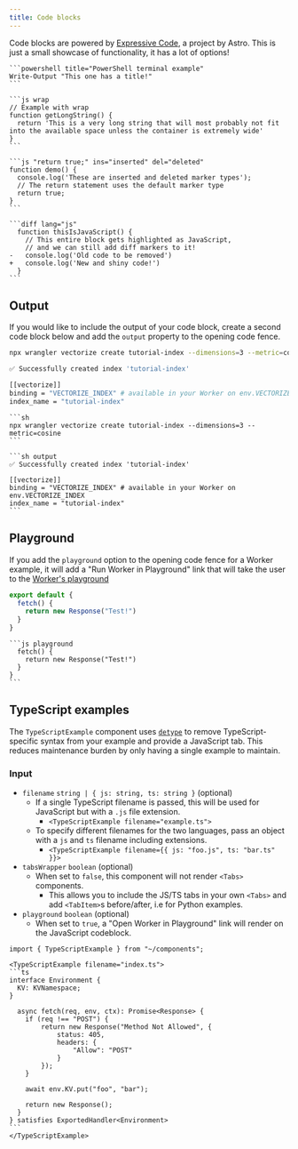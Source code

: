 ```yaml
---
title: Code blocks
---
```


Code blocks are powered by [Expressive Code](https://expressive-code.com/), a project by Astro.
This is just a small showcase of functionality, it has a lot of options!

````mdx live
```powershell title="PowerShell terminal example"
Write-Output "This one has a title!"
```

```js wrap
// Example with wrap
function getLongString() {
  return 'This is a very long string that will most probably not fit into the available space unless the container is extremely wide'
}
```

```js "return true;" ins="inserted" del="deleted"
function demo() {
  console.log('These are inserted and deleted marker types');
  // The return statement uses the default marker type
  return true;
}
```

```diff lang="js"
  function thisIsJavaScript() {
    // This entire block gets highlighted as JavaScript,
    // and we can still add diff markers to it!
-   console.log('Old code to be removed')
+   console.log('New and shiny code!')
  }
```
````

## Output

If you would like to include the output of your code block, create a second code block below and add the `output` property to the opening code fence.

```sh
npx wrangler vectorize create tutorial-index --dimensions=3 --metric=cosine
```

```sh output
✅ Successfully created index 'tutorial-index'

[[vectorize]]
binding = "VECTORIZE_INDEX" # available in your Worker on env.VECTORIZE_INDEX
index_name = "tutorial-index"
```

````mdx
```sh
npx wrangler vectorize create tutorial-index --dimensions=3 --metric=cosine
```

```sh output
✅ Successfully created index 'tutorial-index'

[[vectorize]]
binding = "VECTORIZE_INDEX" # available in your Worker on env.VECTORIZE_INDEX
index_name = "tutorial-index"
```
````

## Playground

If you add the `playground` option to the opening code fence for a Worker example, it will
add a "Run Worker in Playground" link that will take the user to the [Worker's playground](/workers/playground/)

```js playground
export default {
  fetch() {
    return new Response("Test!")
  }
}
```

````mdx
```js playground
  fetch() {
    return new Response("Test!")
  }
}
```
````

## TypeScript examples

The `TypeScriptExample` component uses [`detype`](https://www.npmjs.com/package/detype) to remove TypeScript-specific syntax from your example and provide a JavaScript tab. This reduces maintenance burden by only having a single example to maintain.

### Input

* `filename` `string | { js: string, ts: string }` (optional)
  * If a single TypeScript filename is passed, this will be used for JavaScript but with a `.js` file extension.
    * `<TypeScriptExample filename="example.ts">`
  * To specify different filenames for the two languages, pass an object with a `js` and `ts` filename including extensions.
    * `<TypeScriptExample filename={{ js: "foo.js", ts: "bar.ts" }}>`
* `tabsWrapper` `boolean` (optional)
  * When set to `false`, this component will not render `<Tabs>` components.
    * This allows you to include the JS/TS tabs in your own `<Tabs>` and add `<TabItem>`s before/after, i.e for Python examples.
* `playground` `boolean` (optional)
  * When set to `true`, a "Open Worker in Playground" link will render on the JavaScript codeblock.

````mdx live
import { TypeScriptExample } from "~/components";

<TypeScriptExample filename="index.ts">
```ts
interface Environment {
  KV: KVNamespace;
}

  async fetch(req, env, ctx): Promise<Response> {
    if (req !== "POST") {
        return new Response("Method Not Allowed", {
            status: 405,
            headers: {
                "Allow": "POST"
            }
        });
    }

    await env.KV.put("foo", "bar");

    return new Response();
  }
} satisfies ExportedHandler<Environment>
```
</TypeScriptExample>
````

